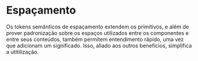 
<Meta title="Design Tokens/Semântico/Espaçamento" />

# Espaçamento

Os tokens semânticos de espaçamento extendem os primitivos, e além de prover 
padronização sobre os espaços utilizados entre os componentes e entre seus conteúdos,
também permitem entendimento rápido, uma vez que adicionam um significado. Isso, aliado
aos outros benefícios, simplifica a utitilização.

<Story of={TokensStories.semanticsSpacing} />

